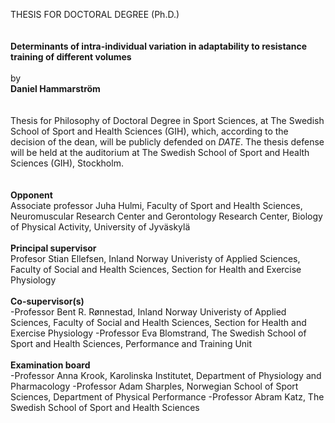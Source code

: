 [comment]: <> (Edit this document to produce information about the defence, remember to knit it!)
THESIS FOR DOCTORAL DEGREE (Ph.D.)
\
\
\
**Determinants of intra-individual variation in adaptability to resistance training of different volumes**
\
\
by  
**Daniel Hammarström**
\
\
\
Thesis for Philosophy of Doctoral Degree in Sport Sciences, at The Swedish School of Sport and Health Sciences (GIH), which, according to the decision of the dean, will be publicly defended on *DATE*. The thesis defense will be held at the auditorium at The Swedish School of Sport and Health Sciences (GIH), Stockholm.
\
\
\
**Opponent**  
Associate professor Juha Hulmi, Faculty of Sport and Health Sciences, Neuromuscular Research Center and Gerontology Research Center, Biology of Physical Activity, University of Jyväskylä
\
\
**Principal supervisor**  
Profesor Stian Ellefsen, Inland Norway Univeristy of Applied Sciences, Faculty of Social and Health Sciences, Section for Health and Exercise Physiology 
\
\
**Co-supervisor(s)**  
-Professor Bent R. Rønnestad, Inland Norway Univeristy of Applied Sciences, Faculty of Social and Health Sciences, Section for Health and Exercise Physiology
-Professor Eva Blomstrand, The Swedish School of Sport and Health Sciences, Performance and Training Unit
\
\
**Examination board**  
-Professor Anna Krook, Karolinska Institutet, Department of Physiology and Pharmacology
-Professor Adam Sharples, Norwegian School of Sport Sciences, Department of Physical Performance
-Professor Abram Katz, The Swedish School of Sport and Health Sciences
